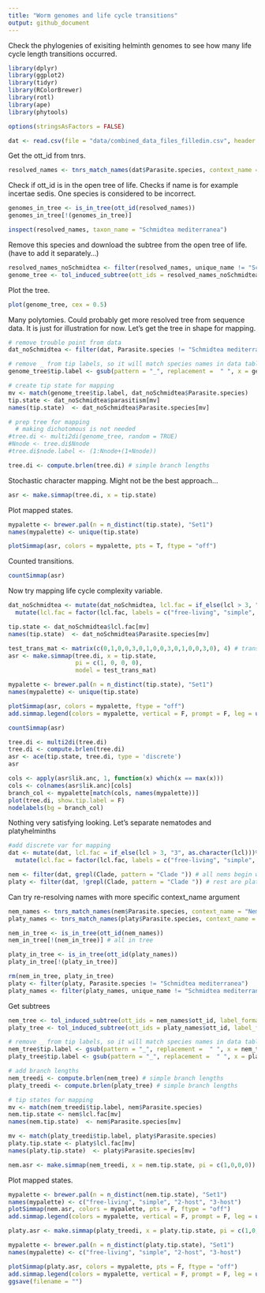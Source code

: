 ```yaml
---
title: "Worm genomes and life cycle transitions"
output: github_document
---
```


Check the phylogenies of exisiting helminth genomes to see how many life cycle length transitions occurred.

```r
library(dplyr)
library(ggplot2)
library(tidyr)
library(RColorBrewer)
library(rotl)
library(ape)
library(phytools)

options(stringsAsFactors = FALSE)

dat <- read.csv(file = "data/combined_data_files_filledin.csv", header = TRUE, sep = ',')
```

Get the ott_id from tnrs.

```r
resolved_names <- tnrs_match_names(dat$Parasite.species, context_name = "Animals")
```

Check if ott_id is in the open tree of life. Checks if name is for example incertae sedis. One species is considered to be incorrect.

```r
genomes_in_tree <- is_in_tree(ott_id(resolved_names))
genomes_in_tree[!(genomes_in_tree)]
```

```r
inspect(resolved_names, taxon_name = "Schmidtea mediterranea")
```

Remove this species and download the subtree from the open tree of life. (have to add it separately...)

```r
resolved_names_noSchmidtea <- filter(resolved_names, unique_name != "Schmidtea mediterranea")
genome_tree <- tol_induced_subtree(ott_ids = resolved_names_noSchmidtea$ott_id, label_format = "name")
```

Plot the tree.

```r
plot(genome_tree, cex = 0.5)
```

Many polytomies. Could probably get more resolved tree from sequence data. It is just for illustration for now. Let's get the tree in shape for mapping.

```r
# remove trouble point from data
dat_noSchmidtea <- filter(dat, Parasite.species != "Schmidtea mediterranea")

# remove _ from tip labels, so it will match species names in data table
genome_tree$tip.label <- gsub(pattern = "_", replacement =  " ", x = genome_tree$tip.label)

# create tip state for mapping
mv <- match(genome_tree$tip.label, dat_noSchmidtea$Parasite.species)
tip.state <- dat_noSchmidtea$parasitism[mv]
names(tip.state)  <- dat_noSchmidtea$Parasite.species[mv]

# prep tree for mapping
  # making dichotomous is not needed
#tree.di <- multi2di(genome_tree, random = TRUE)
#Nnode <- tree.di$Nnode
#tree.di$node.label <- (1:Nnode+(1+Nnode))

tree.di <- compute.brlen(tree.di) # simple branch lengths
```

Stochastic character mapping. Might not be the best approach...

```r
asr <- make.simmap(tree.di, x = tip.state)
```

Plot mapped states.

```r
mypalette <- brewer.pal(n = n_distinct(tip.state), "Set1")
names(mypalette) <- unique(tip.state)

plotSimmap(asr, colors = mypalette, pts = T, ftype = "off")
```

Counted transitions.

```r
countSimmap(asr)
```

Now try mapping life cycle complexity variable.

```r
dat_noSchmidtea <- mutate(dat_noSchmidtea, lcl.fac = if_else(lcl > 3, "3", as.character(lcl)))%>%
  mutate(lcl.fac = factor(lcl.fac, labels = c("free-living", "simple", "2-host", "3-host")))
```

```r
tip.state <- dat_noSchmidtea$lcl.fac[mv]
names(tip.state)  <- dat_noSchmidtea$Parasite.species[mv]

test_trans_mat <- matrix(c(0,1,0,0,3,0,1,0,0,3,0,1,0,0,3,0), 4) # transitions to complexity more likely than reversals
asr <- make.simmap(tree.di, x = tip.state, 
                   pi = c(1, 0, 0, 0),
                   model = test_trans_mat)
```

```r
mypalette <- brewer.pal(n = n_distinct(tip.state), "Set1")
names(mypalette) <- unique(tip.state)

plotSimmap(asr, colors = mypalette, ftype = "off")
add.simmap.legend(colors = mypalette, vertical = F, prompt = F, leg = unique(tip.state))
```


```r
countSimmap(asr)
```

```r
tree.di <- multi2di(tree.di)
tree.di <- compute.brlen(tree.di)
asr <- ace(tip.state, tree.di, type = 'discrete')
asr
```

```r
cols <- apply(asr$lik.anc, 1, function(x) which(x == max(x)))
cols <- colnames(asr$lik.anc)[cols]
branch_col <- mypalette[match(cols, names(mypalette))]
plot(tree.di, show.tip.label = F)
nodelabels(bg = branch_col)
```


Nothing very satisfying looking. Let's separate nematodes and platyhelminths

```r
#add discrete var for mapping
dat <- mutate(dat, lcl.fac = if_else(lcl > 3, "3", as.character(lcl)))%>%
  mutate(lcl.fac = factor(lcl.fac, labels = c("free-living", "simple", "2-host", "3-host")))

nem <- filter(dat, grepl(Clade, pattern = "Clade ")) # all nems begin with 'Clade'
platy <- filter(dat, !grepl(Clade, pattern = "Clade ")) # rest are platyhelminthes
```

Can try re-resolving names with more specific context_name argument

```r
nem_names <- tnrs_match_names(nem$Parasite.species, context_name = "Nematodes")
platy_names <- tnrs_match_names(platy$Parasite.species, context_name = "Platyhelminthes")
```

```r
nem_in_tree <- is_in_tree(ott_id(nem_names))
nem_in_tree[!(nem_in_tree)] # all in tree
```

```r
platy_in_tree <- is_in_tree(ott_id(platy_names))
platy_in_tree[!(platy_in_tree)]
```

```r
rm(nem_in_tree, platy_in_tree)
platy <- filter(platy, Parasite.species != "Schmidtea mediterranea")
platy_names <- filter(platy_names, unique_name != "Schmidtea mediterranea")
```

Get subtrees

```r
nem_tree <- tol_induced_subtree(ott_ids = nem_names$ott_id, label_format = "name")
platy_tree <- tol_induced_subtree(ott_ids = platy_names$ott_id, label_format = "name")
```


```r
# remove _ from tip labels, so it will match species names in data table
nem_tree$tip.label <- gsub(pattern = "_", replacement =  " ", x = nem_tree$tip.label)
platy_tree$tip.label <- gsub(pattern = "_", replacement =  " ", x = platy_tree$tip.label)

# add branch lengths
nem_treedi <- compute.brlen(nem_tree) # simple branch lengths
platy_treedi <- compute.brlen(platy_tree) # simple branch lengths

# tip states for mapping
mv <- match(nem_treedi$tip.label, nem$Parasite.species)
nem.tip.state <- nem$lcl.fac[mv]
names(nem.tip.state)  <- nem$Parasite.species[mv]

mv <- match(platy_treedi$tip.label, platy$Parasite.species)
platy.tip.state <- platy$lcl.fac[mv]
names(platy.tip.state)  <- platy$Parasite.species[mv]
```


```r
nem.asr <- make.simmap(nem_treedi, x = nem.tip.state, pi = c(1,0,0,0))
```

Plot mapped states.

```r
mypalette <- brewer.pal(n = n_distinct(nem.tip.state), "Set1")
names(mypalette) <- c("free-living", "simple", "2-host", "3-host")
plotSimmap(nem.asr, colors = mypalette, pts = F, ftype = "off")
add.simmap.legend(colors = mypalette, vertical = F, prompt = F, leg = unique(tip.state))
```


```r
platy.asr <- make.simmap(platy_treedi, x = platy.tip.state, pi = c(1,0,0,0))
```



```r
mypalette <- brewer.pal(n = n_distinct(platy.tip.state), "Set1")
names(mypalette) <- c("free-living", "simple", "2-host", "3-host")

plotSimmap(platy.asr, colors = mypalette, pts = F, ftype = "off")
add.simmap.legend(colors = mypalette, vertical = F, prompt = F, leg = unique(tip.state))
ggsave(filename = "")
```
